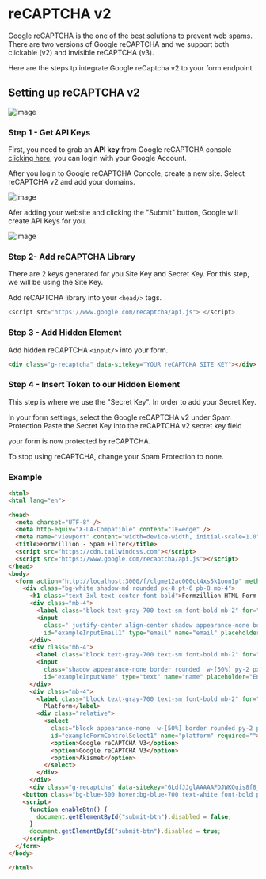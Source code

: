# reCAPTCHA v2

Google reCAPTCHA is the one of the best solutions to prevent web spams. There are two versions of Google reCAPTCHA and
we support both clickable (v2) and invisible reCAPTCHA (v3).

Here are the steps tp integrate Google reCaptcha v2 to your form endpoint.

## Setting up reCAPTCHA v2

![image](https://developers.google.com/static/recaptcha/images/newCaptchaAnchor.gif)

### Step 1 - Get API Keys

First, you need to grab an **API key** from Google reCAPTCHA console [clicking here](https://www.google.com/recaptcha/about/), you can login with your Google Account.

After you login to Google reCAPTCHA Concole, create a new site. Select reCAPTCHA v2 and add your domains.

![image](https://passwordprotectwp.com/wp-content/uploads/2021/01/ppwp-free-integrations-recaptcha-v2-checkbox.png)

Afer adding your website and clicking the "Submit" button, Google will create API Keys for you.

![image](https://is.docs.wso2.com/en/6.0.0/assets/img/fragments/copy-key.png)

### Step 2- Add reCAPTCHA Library

There are 2 keys generated for you Site Key and Secret Key. For this step, we will be using the Site Key.

Add reCAPTCHA library into your `<head/>` tags.

```js copy
<script src="https://www.google.com/recaptcha/api.js"> </script>
```

### Step 3 - Add Hidden Element

Add hidden reCAPTCHA `<input/>` into your form.

```html copy
<div class="g-recaptcha" data-sitekey="YOUR reCAPTCHA SITE KEY"></div>
```

### Step 4 - Insert Token to our Hidden Element

This step is where we use the "Secret Key". In order to add your Secret Key.

In your form settings, select the Google reCAPTCHA v2 under Spam Protection Paste the Secret Key into the reCAPTCHA v2
secret key field

your form is now protected by reCAPTCHA.

To stop using reCAPTCHA, change your Spam Protection to none.

### Example

```html copy
<html>
<html lang="en">

<head>
  <meta charset="UTF-8" />
  <meta http-equiv="X-UA-Compatible" content="IE=edge" />
  <meta name="viewport" content="width=device-width, initial-scale=1.0" />
  <title>FormZillion - Spam Filter</title>
  <script src="https://cdn.tailwindcss.com"></script>
  <script src="https://www.google.com/recaptcha/api.js"></script>
</head>
<body>
  <form action="http://localhost:3000/f/clgme12ac000ct4xs5k1oon1p" method="post">
    <div class="bg-white shadow-md rounded px-8 pt-6 pb-8 mb-4">
      <h1 class="text-3xl text-center font-bold">Formzillion HTML Form Example</h1>
      <div class="mb-4">
        <label class="block text-gray-700 text-sm font-bold mb-2" for="exampleInputEmail1">Email address</label>
        <input
          class=" justify-center align-center shadow appearance-none border rounded w-[50%] py-2 px-3 text-gray-700 leading-tight focus:outline-none focus:shadow-outline"
          id="exampleInputEmail1" type="email" name="email" placeholder="Enter email" required="" />
      </div>
      <div class="mb-4">
        <label class="block text-gray-700 text-sm font-bold mb-2" for="exampleInputName">Name</label>
        <input
          class="shadow appearance-none border rounded  w-[50%] py-2 px-3 text-gray-700 leading-tight focus:outline-none focus:shadow-outline"
          id="exampleInputName" type="text" name="name" placeholder="Enter your name" required="" />
      </div>
      <div class="mb-4">
        <label class="block text-gray-700 text-sm font-bold mb-2" for="exampleFormControlSelect1">Favourite
          Platform</label>
        <div class="relative">
          <select
            class="block appearance-none  w-[50%] border rounded py-2 px-3 text-gray-700 leading-tight focus:outline-none focus:shadow-outline"
            id="exampleFormControlSelect1" name="platform" required="">
            <option>Google reCAPTCHA V3</option>
            <option>Google reCAPTCHA V3</option>
            <option>Akismet</option>
          </select>
        </div>
      </div>
      <div class="g-recaptcha" data-sitekey="6LdfJJglAAAAAFDJWKQqis8f8_6L_XDVsLN_fDAx" data-callback="enableBtn"></div>
    <button class="bg-blue-500 hover:bg-blue-700 text-white font-bold py-2 px-4 rounded mt-2" type="submit" id="submit-btn" disabled>Send</button>
    <script>
      function enableBtn() {
        document.getElementById("submit-btn").disabled = false;
      }
      document.getElementById("submit-btn").disabled = true;
    </script>
  </form>
</body>

</html>
```
